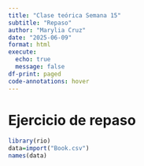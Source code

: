 ```yaml
---
title: "Clase teórica Semana 15"
subtitle: "Repaso"
author: "Marylia Cruz"
date: "2025-06-09"
format: html
execute: 
  echo: true
  message: false
df-print: paged
code-annotations: hover
---
```


# Ejercicio de repaso

```r
library(rio)
data=import("Book.csv")
names(data)
```








